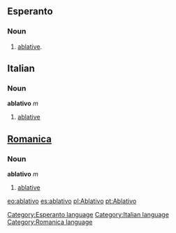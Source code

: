 ==Esperanto==
===Noun===
# [[ablative]].
==Italian==
===Noun===
'''ablativo''' ''m''
# [[ablative]]
==[[Romanica]]==
===Noun===
'''ablativo''' ''m''
#[[ablative]]

{{Universala Vortaro}}
[[eo:ablativo]]
[[es:ablativo]]
[[pl:Ablativo]]
[[pt:Ablativo]]

[[Category:Esperanto language]]
[[Category:Italian language]]
[[Category:Romanica language]]